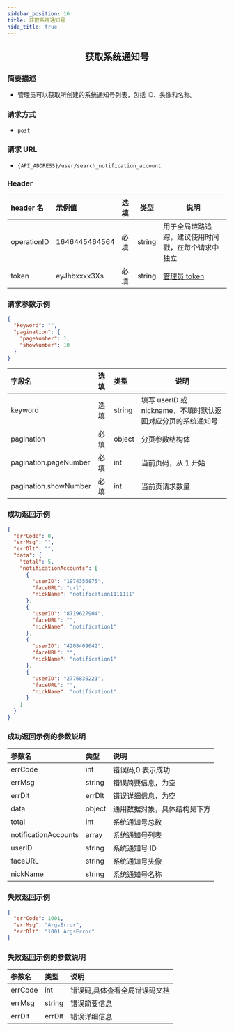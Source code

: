 ```yaml
---
sidebar_position: 16
title: 获取系统通知号
hide_title: true
---
```


<center>

## 获取系统通知号

</center>

### 简要描述

- 管理员可以获取所创建的系统通知号列表，包括 ID、头像和名称。

### 请求方式

- `post`

### 请求 URL

- `{API_ADDRESS}/user/search_notification_account`

### Header

| header 名   | 示例值        | 选填 | 类型   | 说明                         |
| :---------- | :------------ | :--- | ------ | ---------------------------- |
| operationID | 1646445464564 | 必填 | string | 用于全局链路追踪，建议使用时间戳，在每个请求中独立 |
| token       | eyJhbxxxx3Xs  | 必填 | string | [管理员 token](docs/restapi/apis/authenticationManagement/getToken.mdx)                 |

### 请求参数示例

```json
{
  "keyword": "",
  "pagination": {
    "pageNumber": 1,
    "showNumber": 10
  }
}
```

| 字段名                | 选填 | 类型   | 说明                                                        |
| :-------------------- | :--- | :----- | ----------------------------------------------------------- |
| keyword               | 选填 | string | 填写 userID 或 nickname，不填时默认返回对应分页的系统通知号 |
| pagination            | 必填 | object | 分页参数结构体                                              |
| pagination.pageNumber | 必填 | int    | 当前页码，从 1 开始                                         |
| pagination.showNumber | 必填 | int    | 当前页请求数量                                              |

### 成功返回示例

```json
{
  "errCode": 0,
  "errMsg": "",
  "errDlt": "",
  "data": {
    "total": 5,
    "notificationAccounts": [
      {
        "userID": "1974356875",
        "faceURL": "url",
        "nickName": "notification1111111"
      },
      {
        "userID": "8719627904",
        "faceURL": "",
        "nickName": "notification1"
      },
      {
        "userID": "4208409642",
        "faceURL": "",
        "nickName": "notification1"
      },
      {
        "userID": "2776836221",
        "faceURL": "",
        "nickName": "notification1"
      }
    ]
  }
}
```

### 成功返回示例的参数说明

| 参数名               | 类型   | 说明                         |
| :------------------- | :----- | :--------------------------- |
| errCode              | int    | 错误码,0 表示成功            |
| errMsg               | string | 错误简要信息，为空    |
| errDlt               | errDlt | 错误详细信息，为空    |
| data                 | object | 通用数据对象，具体结构见下方 |
| total                | int    | 系统通知号总数               |
| notificationAccounts | array  | 系统通知号列表               |
| userID               | string | 系统通知号 ID                |
| faceURL              | string | 系统通知号头像               |
| nickName             | string | 系统通知号名称               |

### 失败返回示例

```json
{
  "errCode": 1001,
  "errMsg": "ArgsError",
  "errDlt": "1001 ArgsError"
}
```

### 失败返回示例的参数说明

| 参数名  | 类型   | 说明                          |
| :------ | :----- | :---------------------------- |
| errCode | int    | 错误码,具体查看全局错误码文档 |
| errMsg  | string | 错误简要信息                  |
| errDlt  | errDlt | 错误详细信息                  |
